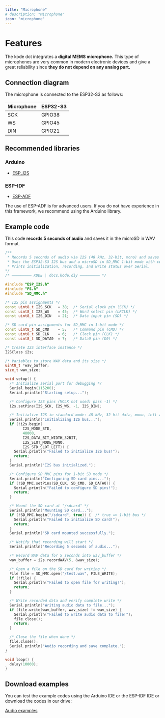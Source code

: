 ```yaml
---
title: "Microphone"
# description: "Microphone"
icon: "microphone"
---
```


# Features
The kode dot integrates a **digital MEMS microphone.** This type of microphones are very common in modern electronic devices and give a great reliability since **they do not depend on any analog part.**

## Connection diagram
The microphone is connected to the ESP32-S3 as follows:

| Microphone    | ESP32-S3 |
| ------------ | -------- |
| SCK          | GPIO38   |
| WS           | GPIO45   |
| DIN          | GPIO21   |

## Recommended libraries
### Arduino
- [ESP_I2S](https://github.com/espressif/arduino-esp32/blob/master/libraries/ESP_I2S)

### ESP-IDF
- [ESP-ADF](https://github.com/espressif/esp-adf)

<Warning>The use of ESP-ADF is for advanced users. If you do not have experience in this framework, we recommend using the Arduino library.</Warning>

## Example code
This code **records 5 seconds of audio** and saves it in the microSD in WAV format.

```cpp record_to_microsd.ino lines icon="microchip"
/**
 * Records 5 seconds of audio via I2S (48 kHz, 32-bit, mono) and saves it to /sdcard/test.wav.
 * Uses the ESP32-S3 I2S bus and a microSD in SD_MMC 1-bit mode with custom pins.
 * Prints initialization, recording, and write status over Serial.
*/
/* ───────── KODE | docs.kode.diy ───────── */

#include "ESP_I2S.h"
#include "FS.h"
#include "SD_MMC.h"

/* I2S pin assignments */
const uint8_t I2S_SCK   = 38;  /* Serial clock pin (SCK) */
const uint8_t I2S_WS    = 45;  /* Word select pin (LRCLK) */
const uint8_t I2S_DIN   = 21;  /* Data input pin (SD) */

/* SD card pin assignments for SD_MMC in 1-bit mode */
const uint8_t SD_CMD    = 5;   /* Command pin (CMD) */
const uint8_t SD_CLK    = 6;   /* Clock pin (CLK) */
const uint8_t SD_DATA0  = 7;   /* Data0 pin (D0) */

/* Create I2S interface instance */
I2SClass i2s;

/* Variables to store WAV data and its size */
uint8_t *wav_buffer;
size_t wav_size;

void setup() {
  /* Initialize serial port for debugging */
  Serial.begin(115200);
  Serial.println("Starting setup...");

  /* Configure I2S pins (MCLK not used: pass -1) */
  i2s.setPins(I2S_SCK, I2S_WS, -1, I2S_DIN);

  /* Initialize I2S in standard mode: 48 kHz, 32-bit data, mono, left-aligned slot */
  Serial.println("Initializing I2S bus...");
  if (!i2s.begin(
        I2S_MODE_STD,
        48000,
        I2S_DATA_BIT_WIDTH_32BIT,
        I2S_SLOT_MODE_MONO,
        I2S_STD_SLOT_LEFT)) {
    Serial.println("Failed to initialize I2S bus!");
    return;
  }
  Serial.println("I2S bus initialized.");

  /* Configure SD_MMC pins for 1-bit SD mode */
  Serial.println("Configuring SD card pins...");
  if (!SD_MMC.setPins(SD_CLK, SD_CMD, SD_DATA0)) {
    Serial.println("Failed to configure SD pins!");
    return;
  }

  /* Mount the SD card at "/sdcard" */
  Serial.println("Mounting SD card...");
  if (!SD_MMC.begin("/sdcard", true)) {  /* true => 1-bit bus */
    Serial.println("Failed to initialize SD card!");
    return;
  }
  Serial.println("SD card mounted successfully.");

  /* Notify that recording will start */
  Serial.println("Recording 5 seconds of audio...");

  /* Record WAV data for 5 seconds into wav_buffer */
  wav_buffer = i2s.recordWAV(5, &wav_size);

  /* Open a file on the SD card for writing */
  File file = SD_MMC.open("/test.wav", FILE_WRITE);
  if (!file) {
    Serial.println("Failed to open file for writing!");
    return;
  }

  /* Write recorded data and verify complete write */
  Serial.println("Writing audio data to file...");
  if (file.write(wav_buffer, wav_size) != wav_size) {
    Serial.println("Failed to write audio data to file!");
    file.close();
    return;
  }

  /* Close the file when done */
  file.close();
  Serial.println("Audio recording and save complete.");
}

void loop() {
  delay(10000);
}
```

## Download examples
You can test the example codes using the Arduino IDE or the ESP-IDF IDE or download the codes in our drive:

[Audio examples](https://drive.google.com/drive/folders/1rJPxfOXun4p1ijXyRdREydyOMEUJju0u)